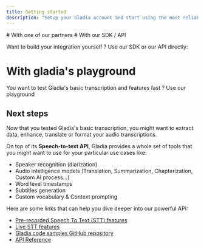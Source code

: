 ```yaml
---
title: Getting started
description: "Setup your Gladia account and start using the most reliable state-of-the-art Speech To Text API"
---
```



<SetupAccount />
# With one of our partners
<IntegrationsCards />
# With our SDK / API

Want to build your integration yourself ? Use our SDK or our API directly:

<CardGroup cols={2}>
  <SttCards />
</CardGroup>

# With gladia's playground

You want to test Gladia's basic transcription and features fast ? Use our playground
<GettingStartedPlayground />

## Next steps

Now that you tested Gladia's basic transcription, you might want to extract data, enhance, translate or format your audio
transcriptions.

On top of its **Speech-to-text API**, Gladia provides a whole set of tools that you might want
to use for your particular use cases like:

- Speaker recognition (diarization)
- Audio intelligence models (Translation, Summarization, Chapterization, Custom AI process...)
- Word level timestamps
- Subtitles generation
- Custom vocabulary & Context prompting

Here are some links that can help you dive deeper into our powerful API:

- [Pre-recorded Speech To Text (STT) features](/chapters/pre-recorded-stt/features)
- [Live STT features](/chapters/live-stt/features)
- [Gladia code samples GitHub repository](https://github.com/gladiaio/gladia-samples)
- [API Reference](/api-reference/)
